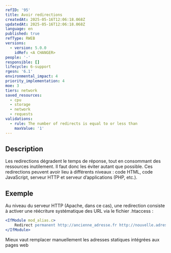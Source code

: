 ```yaml
---
refID: '95'
title: Avoir redirections
createdAt: 2025-05-16T12:06:18.068Z
updatedAt: 2025-05-16T12:06:18.068Z
language: en
published: true
refType: RWEB
versions:
  - version: 5.0.0
    idRef: <A CHANGER>
people: '-'
responsible: []
lifecycle: 6-support
rgesn: '6.1'
environmental_impact: 4
priority_implementation: 4
moe: 3
tiers: network
saved_resources:
  - cpu
  - storage
  - network
  - requests
validations:
  - rule: The number of redirects is equal to or less than
    maxValue: '1'
---
```


## Description

Les redirections dégradent le temps de réponse, tout en consommant des ressources inutilement. Il faut donc les éviter autant que possible. Ces redirections peuvent avoir lieu à différents niveaux : code HTML, code JavaScript, serveur HTTP et serveur d’applications (PHP, etc.).

## Exemple

Au niveau du serveur HTTP (Apache, dans ce cas), une redirection consiste à activer une réécriture systématique des URL via le fichier
.htaccess :

```apache
<IfModule mod_alias.c>
    Redirect permanent http://ancienne_adresse.fr http://nouvelle.adresse.fr/
</IfModule>
```

Mieux vaut remplacer manuellement les adresses statiques intégrées aux pages web
